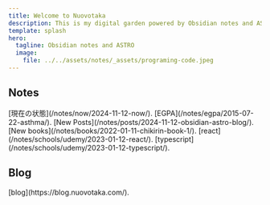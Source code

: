 ```yaml
---
title: Welcome to Nuovotaka
description: This is my digital garden powered by Obsidian notes and ASTRO.
template: splash
hero:
  tagline: Obsidian notes and ASTRO
  image:
    file: ../../assets/notes/_assets/programing-code.jpeg
---
```



## Notes

<CardGrid stagger>
	<Card title="現在の状態" icon="document">
		[現在の状態](/notes/now/2024-11-12-now/).
	</Card>
	<Card title="EGPA" icon="document">
		[EGPA](/notes/egpa/2015-07-22-asthma/).
	</Card>
	<Card title="Posts" icon="document">
		[New Posts](/notes/posts/2024-11-12-obsidian-astro-blog/).
	</Card>
	<Card title="Books" icon="open-book">
		[New books](/notes/books/2022-01-11-chikirin-book-1/).
	</Card>
	<Card title="Schools" icon="document">
		[react](/notes/schools/udemy/2023-01-12-react/).
		[typescript](/notes/schools/udemy/2023-01-12-typescript/).
	</Card>
</CardGrid>

## Blog

<CardGrid stagger>
	<Card title="blog" icon="document">
		[blog](https://blog.nuovotaka.com/).
	</Card>
</CardGrid>